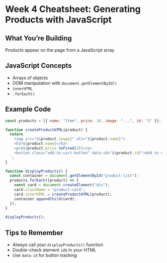 # Week 4 Cheatsheet: Generating Products with JavaScript

## What You’re Building

Products appear on the page from a JavaScript array

## JavaScript Concepts

- Arrays of objects
- DOM manipulation with `document.getElementById()`
- `innerHTML`
- `.forEach()`

## Example Code

```js
const products = [{ name: "Item", price: 10, image: "...", id: "1" }];

function createProductHTML(product) {
  return `
    <img src="${product.image}" alt="${product.name}">
    <h2>${product.name}</h2>
    <p>$${product.price.toFixed(2)}</p>
    <button class="add-to-cart-button" data-id="${product.id}">Add to Cart</button>
  `;
}

function displayProducts() {
  const container = document.getElementById("product-list");
  products.forEach((product) => {
    const card = document.createElement("div");
    card.className = "product-card";
    card.innerHTML = createProductHTML(product);
    container.appendChild(card);
  });
}

displayProducts();
```

## Tips to Remember

- Always call your `displayProducts()` function
- Double-check element `id`s in your HTML
- Use `data-id` for button tracking
